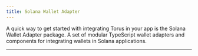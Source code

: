 ```yaml
---
title: Solana Wallet Adapter
---
```


A quick way to get started with integrating Torus in your app is the Solana Wallet Adapter package. A set of modular TypeScript wallet adapters and
components for integrating wallets in Solana applications.

---
